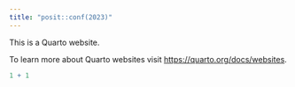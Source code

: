 ---
title: "posit::conf(2023)"
---

This is a Quarto website.

To learn more about Quarto websites visit <https://quarto.org/docs/websites>.

```{r}
1 + 1
```
